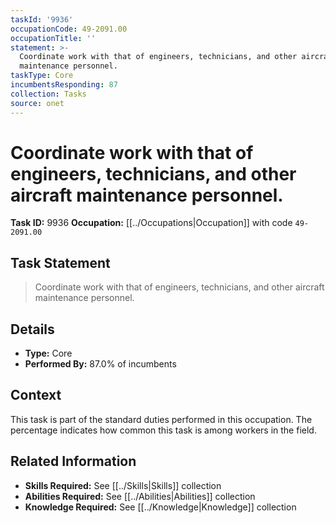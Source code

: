 ```yaml
---
taskId: '9936'
occupationCode: 49-2091.00
occupationTitle: ''
statement: >-
  Coordinate work with that of engineers, technicians, and other aircraft
  maintenance personnel.
taskType: Core
incumbentsResponding: 87
collection: Tasks
source: onet
---
```

# Coordinate work with that of engineers, technicians, and other aircraft maintenance personnel.

**Task ID:** 9936
**Occupation:** [[../Occupations|Occupation]] with code `49-2091.00`

## Task Statement

> Coordinate work with that of engineers, technicians, and other aircraft maintenance personnel.

## Details

- **Type:** Core
- **Performed By:** 87.0% of incumbents

## Context

This task is part of the standard duties performed in this occupation. The percentage indicates how common this task is among workers in the field.

## Related Information

- **Skills Required:** See [[../Skills|Skills]] collection
- **Abilities Required:** See [[../Abilities|Abilities]] collection
- **Knowledge Required:** See [[../Knowledge|Knowledge]] collection
